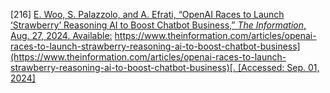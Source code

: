 \[216\]	[E. Woo, S. Palazzolo, and A. Efrati, “OpenAI Races to Launch ‘Strawberry’ Reasoning AI to Boost Chatbot Business,” *The Information*, Aug. 27, 2024\. Available:](http://paperpile.com/b/Lj1YHA/6tnG) [https://www.theinformation.com/articles/openai-races-to-launch-strawberry-reasoning-ai-to-boost-chatbot-business](https://www.theinformation.com/articles/openai-races-to-launch-strawberry-reasoning-ai-to-boost-chatbot-business)[. \[Accessed: Sep. 01, 2024\]](http://paperpile.com/b/Lj1YHA/6tnG)